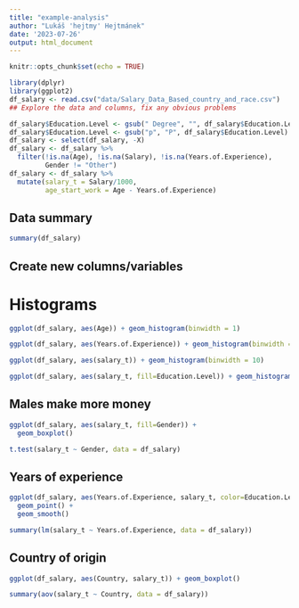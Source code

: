 ```yaml
---
title: "example-analysis"
author: "Lukáš 'hejtmy' Hejtmánek"
date: '2023-07-26'
output: html_document
---
```


```r
knitr::opts_chunk$set(echo = TRUE)
```

```r
library(dplyr)
library(ggplot2)
df_salary <- read.csv("data/Salary_Data_Based_country_and_race.csv")
## Explore the data and columns, fix any obvious problems
```

```r
df_salary$Education.Level <- gsub(" Degree", "", df_salary$Education.Level)
df_salary$Education.Level <- gsub("p", "P", df_salary$Education.Level)
df_salary <- select(df_salary, -X)
df_salary <- df_salary %>%
  filter(!is.na(Age), !is.na(Salary), !is.na(Years.of.Experience),
         Gender != "Other")
df_salary <- df_salary %>%
  mutate(salary_t = Salary/1000, 
         age_start_work = Age - Years.of.Experience)
```

## Data summary
```r
summary(df_salary)
```

## Create new columns/variables

# Histograms
```r
ggplot(df_salary, aes(Age)) + geom_histogram(binwidth = 1)
```

```r
ggplot(df_salary, aes(Years.of.Experience)) + geom_histogram(binwidth = 1)
```

```r
ggplot(df_salary, aes(salary_t)) + geom_histogram(binwidth = 10)
```

```r
ggplot(df_salary, aes(salary_t, fill=Education.Level)) + geom_histogram(binwidth = 10)
```

## Males make more money
```r
ggplot(df_salary, aes(salary_t, fill=Gender)) + 
  geom_boxplot()
```

```r
t.test(salary_t ~ Gender, data = df_salary)
```

## Years of experience
```r
ggplot(df_salary, aes(Years.of.Experience, salary_t, color=Education.Level)) + 
  geom_point() +
  geom_smooth()
```

```r
summary(lm(salary_t ~ Years.of.Experience, data = df_salary))
```

## Country of origin
```r
ggplot(df_salary, aes(Country, salary_t)) + geom_boxplot()
```

```r
summary(aov(salary_t ~ Country, data = df_salary))
```


